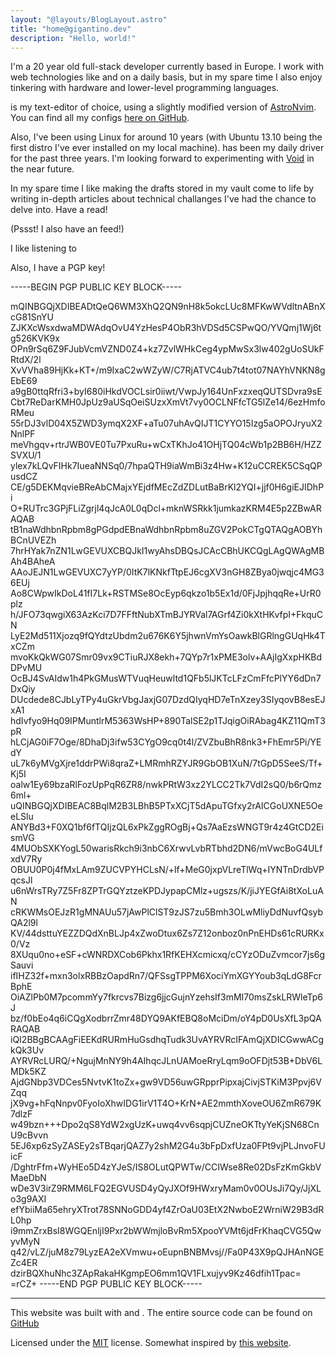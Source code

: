 ```yaml
---
layout: "@layouts/BlogLayout.astro"
title: "home@gigantino.dev"
description: "Hello, world!"
---
```



<Greeting client:load />

I'm a 20 year old full-stack developer currently based in Europe. I work with
web technologies like <Badge type="nuxt" href="https://nuxt.com/" /> <Badge label="TypeScript" type="typescript" href="https://typescriptlang.org/" /> and <Badge type="tailwindcss" href="https://tailwindcss.com" label="TailwindCSS" />
on a daily basis, but in my spare time I also enjoy tinkering with hardware and lower-level
programming languages.

<Links />

<Badge type="neovim" href="https://neovim.io"/> is my text-editor of choice, using a
slightly modified version of [AstroNvim](https://astronvim.com/). You can find all my configs
[here on GitHub](https://github.com/gigantino/rice).

Also, I've been using Linux for around 10 years (with Ubuntu 13.10 being the first distro I've ever
installed on my local machine). <Badge label="Arch" type="arch-linux" href="https://archlinux.org" />
has been my daily driver for the past three years. I'm looking forward to experimenting
with [Void](https://voidlinux.org/) in the near future.

In my spare time I like making the drafts stored in
my <Badge type="obsidian" href="https://obsidian.md/" /> vault come to life by writing
in-depth articles about technical challanges I've had the chance to delve into.
Have a read!

<Posts />

(Pssst! I also have an <Badge label="RSS" type="rss" href="/rss.xml"  /> feed!)


I like listening to <Badge type="spotify" href="https://spotify.com" />
<Spotify client:load />


Also, I have a PGP key!

<PrettyGoodPrivacy client:load>
-----BEGIN PGP PUBLIC KEY BLOCK-----

mQINBGQjXDIBEADtQeQ6WM3XhQ2QN9nH8k5okcLUc8MFKwWVdltnABnXcG81SnYU
ZJKXcWsxdwaMDWAdqOvU4YzHesP4ObR3hVDSd5CSPwQO/YVQmj1Wj6tg526KVK9x
OPn9rSq6Z9FJubVcmVZND0Z4+kz7ZvlWHkCeg4ypMwSx3lw402gUoSUkFRtdX/2l
XvVVha89HjKk+KT+/m9IxaC2wWZyW/C7RjATVC4ub7t4tot07NAYhVNKN8gEbE69
a9gB0ttqRfri3+byI680iHkdVOCLsir0iiwt/VwpJy164UnFxzxeqQUTSDvra9sE
Cbt7ReDarKMH0JpUz9aUSqOeiSUzxXmVt7vy0OCLNFfcTG5lZe14/6ezHmfoRMeu
55rDJ3vlD04X5ZWD3ymqX2XF+aTu07uhAvQIJT1CYYO15Izg5aOPOJryuX2NnlPF
meVhgqv+rtrJWB0VE0Tu7PxuRu+wCxTKhJo41OHjTQ04cWb1p2BB6H/HZZSVXU/1
ylex7kLQvFIHk7IueaNNSq0/7hpaQTH9iaWmBi3z4Hw+K12uCCREK5CSqQPusdCZ
CE/g5DEKMqvieBReAbCMajxYEjdfMEcZdZDLutBaBrKl2YQI+jjf0H6giEJIDhPi
O+RUTrc3GPjFLiZgrjl4qJcA0L0qDcl+mknWSRkk1jumkazKRM4E5p2ZBwARAQAB
tB1naWdhbnRpbm8gPGdpdEBnaWdhbnRpbm8uZGV2PokCTgQTAQgAOBYhBCnUVEZh
7hrHYak7nZN1LwGEVUXCBQJkI1wyAhsDBQsJCAcCBhUKCQgLAgQWAgMBAh4BAheA
AAoJEJN1LwGEVUXC7yYP/0ItK7lKNkfTtpEJ6cgXV3nGH8ZBya0jwqjc4MG36EUj
Ao8CWpwIkDoL41fI7Lk+RSTMSe8OcEyp6qkzo1b5Ex1d/0FjJpjhqqRe+UrR0plz
h/JFO73qwgiX63AzKci7D7FFftNubXTmBJYRVal7AGrf4Zi0kXtHKvfpI+FkquCN
LyE2Md511Xjozq9fQYdtzUbdm2u676K6Y5jhwnVmYsOawkBlGRlngGUqHk4TxCZm
mvoKkQkWG07Smr09vx9CTiuRJX8ekh+7QYp7r1xPME3olv+AAjIgXxpHKBdDPvMU
OcBJ4SvAIdw1h4PkGMusWTVuqHeuwltd1QFb5lJKTcLFzCmFfcPlYY6dDn7DxQiy
DUcdede8CJbLyTPy4uGkrVbgJaxjG07DzdQIyqHD7eTnXzey3SIyqovB8esEJxA1
hdIvfyo9Hq09IPMuntlrM5363WsHP+890TalSE2p1TJqigOiRAbag4KZ11QmT3pR
hLCjAG0iF7Oge/8DhaDj3ifw53CYgO9cq0t4l/ZVZbuBhR8nk3+FhEmr5Pi/YEdY
uL7k6yMVgXjre1ddrPWi8qraZ+LMRmhRZYJR9GbOB1XuN/7tGpD5SeeS/Tf+Kj5I
oalw1Ey69bzaRlFozUpPqR6ZR8/nwkPRtW3xz2YLCC2Tk7VdI2sQ0/b6rQmz6ml+
uQINBGQjXDIBEAC8BqlM2B3LBhB5PTxXCjT5dApuTGfxy2rAICGoUXNE5OeeLSlu
ANYBd3+F0XQ1bf6fTQIjzQL6xPkZggROgBj+Qs7AaEzsWNGT9r4z4GtCD2EismVG
4MUObSXKYogL50warisRkch9i3nbC6XrwvLvbRTbhd2DN6/mVwcBoG4ULfxdV7Ry
OBUU0P0j4fMxLAm9ZUCVPYHCLsN/+lf+MeG0jxpVLreTlWq+IYNTnDrdbVPqcsJl
u6nWrsTRy7Z5Fr8ZPTrGQYztzeKPDJypapCMlz+ugszs/K/jiJYEGfAi8tXoLuAN
cRKWMsOEJzR1gMNAUu57jAwPlClST9zJS7zu5Bmh3OLwMliyDdNuvfQsybQA2l9l
KV/44dsttuYEZZDQdXnBLJp4xZwoDtux6Zs7Z12onboz0nPnEHDs61cRURKx0/Vz
8XUqu0no+eSF+cWNRDXCob6Pkhx1RfKEHXcmicxq/cCYzODuZvmcor7js6gSauvi
ifIHZ32f+mxn3olxRBBzOapdRn7/QFSsgTPPM6XociYmXGYYoub3qLdG8FcrBphE
OiAZlPb0M7pcommYy7fkrcvs7Bizg6jjcGujnYzehsIf3mMI70msZskLRWleTp6J
bz/f0bEo4q6iCQgXodbrrZmr48DYQ9AKfEBQ8oMciDm/oY4pD0UsXfL3pQARAQAB
iQI2BBgBCAAgFiEEKdRURmHuGsdhqTudk3UvAYRVRcIFAmQjXDICGwwACgkQk3Uv
AYRVRcLURQ/+NgujMnNY9h4AIhqcJLnUAMoeRryLqm9oOFDjt53B+DbV6LMDk5KZ
AjdGNbp3VDCes5NvtvK1toZx+gw9VD56uwGRpprPipxajCivjSTKiM3Ppvj6VZqq
jX9vg+hFqNnpv0FyoIoXhwIDG1irV1T4O+KrN+AE2mmthXoveOU6ZmR679K7dlzF
w49bzn+++Dpo2qS8YdW2xgUzK+uwq4vv6sqpjCUZneOKTtyYeKjSN68CnU9cBvvn
5EJ6xp6zSyZASEy2sTBqarjQAZ7y2shM2G4u3bFpDxfUza0FPt9vjPLJnvoFUicF
/DghtrFfm+WyHEo5D4zYJeS/IS8OLutQPWTw/CCIWse8Re02DsFzKmGkbVMaeDbN
wDe3V3irZ9RMM6LFQ2EGVUSD4yQyJXOf9HWxryMam0v0OUsJi7Qy/JjXLo3g9AXI
efYbiiMa65ehryXTrot78SNNoGDD4yf4ZrOaU03EtX2NwboE2WrniW29B3dRL0hp
i9mmZrxBsI8WGQEnljI9Pxr2bWWmjloBvRm5XpooYVMt6jdFrKhaqCVG5QwyvMyN
q42/vLZ/juM8z79LyzEA2eXVmwu+oEupnBNBMvsj//Fa0P43X9pQJHAnNGEZc4ER
dzirBQXhuNhc3ZApRakaHKgmpEO6mm1QV1FLxujyv9Kz46dfih1Tpac=
=rCZ+
-----END PGP PUBLIC KEY BLOCK-----
</PrettyGoodPrivacy>


---

This website was built with <Badge label="Astro" type="astro" href="https://astro.build/"  />
and <Badge type="tailwindcss" href="https://tailwindcss.com" label="TailwindCSS" />.
The entire source code can be found on [GitHub](https://github.com/gigantino/www)

Licensed under the [MIT](https://github.com/gigantino/www/blob/main/LICENSE) license.
Somewhat inspired by [this website](https://motherfuckingwebsite.com/).
